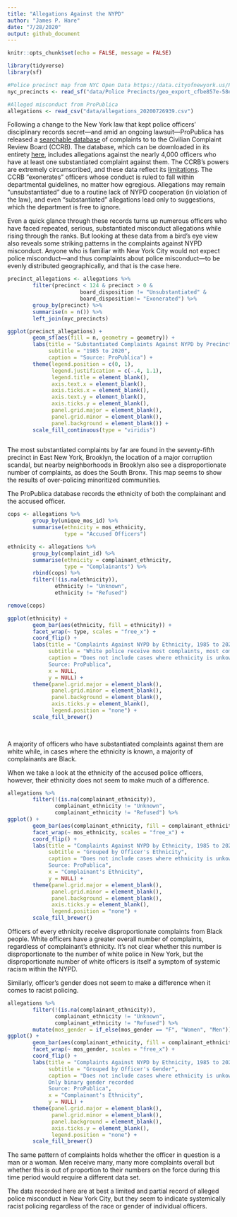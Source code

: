 ```yaml
---
title: "Allegations Against the NYPD"
author: "James P. Hare"
date: "7/28/2020"
output: github_document
---
```


```r
knitr::opts_chunk$set(echo = FALSE, message = FALSE)

library(tidyverse)
library(sf)

#Police precinct map from NYC Open Data https://data.cityofnewyork.us/Public-Safety/Police-Precincts/78dh-3ptz#revert
nyc_precincts <- read_sf("data/Police Precincts/geo_export_cfbe857e-58ec-4848-b99b-1f33fd967621.shp")

#Alleged misconduct from ProPublica
allegations <- read_csv("data/allegations_20200726939.csv")

```

Following a change to the New York law that kept police officers' disciplinary records secret---and amid an ongoing lawsuit---ProPublica has released a [searchable database](https://projects.propublica.org/nypd-ccrb/) of complaints to to the Civilian Complaint Review Board (CCRB). The database, which can be downloaded in its entirety [here](https://www.propublica.org/datastore/dataset/civilian-complaints-against-new-york-city-police-officers), includes allegations against the nearly 4,000 officers who have at least one substantiated complaint against them. The CCRB's powers are extremely circumscribed, and these data reflect its [limitations](https://www.propublica.org/article/nypd-civilian-complaint-review-board-editors-note). The CCRB "exonerates" officers whose conduct is ruled to fall within departmental guidelines, no matter how egregious. Allegations may remain "unsubstantiated" due to a routine lack of NYPD cooperation (in violation of the law), and even "substantiated" allegations lead only to suggestions, which the department is free to ignore. 

Even a quick glance through these records turns up numerous officers who have faced repeated, serious, substantiated misconduct allegations while rising through the ranks. But looking at these data from a bird's eye view also reveals some striking patterns in the complaints against NYPD misconduct. Anyone who is familiar with New York City would not expect police misconduct---and thus complaints about police misconduct---to be evenly distributed geographically, and that is the case here. 

```r
precinct_allegations <- allegations %>%
        filter(precinct < 124 & precinct > 0 & 
                       board_disposition != "Unsubstantiated" &
                       board_disposition!= "Exonerated") %>%
        group_by(precinct) %>%
        summarise(n = n()) %>%
        left_join(nyc_precincts)

ggplot(precinct_allegations) +
        geom_sf(aes(fill = n, geometry = geometry)) +
        labs(title = "Substantiated Complaints Against NYPD by Precinct",
             subtitle = "1985 to 2020",
             caption = "Source: ProPublica") +
        theme(legend.position = c(0, 1),
              legend.justification = c(-.4, 1.1),
              legend.title = element_blank(),
              axis.text.x = element_blank(),
              axis.ticks.x = element_blank(),
              axis.text.y = element_blank(),
              axis.ticks.y = element_blank(),
              panel.grid.major = element_blank(), 
              panel.grid.minor = element_blank(),
              panel.background = element_blank()) +
        scale_fill_continuous(type = "viridis")
        
```

The most substantiated complaints by far are found in the seventy-fifth precinct in East New York, Brooklyn, the location of a major corruption scandal, but nearby neighborhoods in Brooklyn also see a disproportionate number of complaints, as does the South Bronx. This map seems to show the results of over-policing minoritized communities.

The ProPublica database records the ethnicity of both the complainant and the accused officer. 

```r
cops <- allegations %>%
        group_by(unique_mos_id) %>%
        summarise(ethnicity = mos_ethnicity,
                  type = "Accused Officers")

ethnicity <- allegations %>%
        group_by(complaint_id) %>%
        summarise(ethnicity = complainant_ethnicity,
                  type = "Complainants") %>%
        rbind(cops) %>%
        filter(!(is.na(ethnicity)),
               ethnicity != "Unknown",
               ethnicity != "Refused")

remove(cops)

ggplot(ethnicity) +
        geom_bar(aes(ethnicity, fill = ethnicity)) +
        facet_wrap(~ type, scales = "free_x") +
        coord_flip() +
        labs(title = "Complaints Against NYPD by Ethnicity, 1985 to 2020",
             subtitle = "White police receive most complaints, most complainants are Black",
             caption = "Does not include cases where ethnicity is unkown
             Source: ProPublica",
             x = NULL,
             y = NULL) +
        theme(panel.grid.major = element_blank(), 
              panel.grid.minor = element_blank(),
              panel.background = element_blank(),
              axis.ticks.y = element_blank(),
              legend.position = "none") +
        scale_fill_brewer()
        
        
```

A majority of officers who have substantiated complaints against them are white while, in cases where the ethnicity is known, a majority of complainants are Black.

When we take a look at the ethnicity of the accused police officers, however, their ethnicity does not seem to make much of a difference.

```r
allegations %>%
        filter(!(is.na(complainant_ethnicity)),
               complainant_ethnicity != "Unknown",
               complainant_ethnicity != "Refused") %>%
ggplot() +
        geom_bar(aes(complainant_ethnicity, fill = complainant_ethnicity)) +
        facet_wrap(~ mos_ethnicity, scales = "free_x") +
        coord_flip() +
        labs(title = "Complaints Against NYPD by Ethnicity, 1985 to 2020",
             subtitle = "Grouped by Officer's Ethnicity",
             caption = "Does not include cases where ethnicity is unkown
             Source: ProPublica",
             x = "Complainant's Ethnicity",
             y = NULL) +
        theme(panel.grid.major = element_blank(), 
              panel.grid.minor = element_blank(),
              panel.background = element_blank(),
              axis.ticks.y = element_blank(),
              legend.position = "none") +
        scale_fill_brewer()
```

Officers of every ethnicity receive disproportionate complaints from Black people. White officers have a greater overall number of complaints, regardless of complainant's ethnicity. It's not clear whether this number is disproportionate to the number of white police in New York, but the disproportionate number of white officers is itself a symptom of systemic racism within the NYPD.

Similarly, officer's gender does not seem to make a difference when it comes to racist policing.

```r
allegations %>%
        filter(!(is.na(complainant_ethnicity)),
               complainant_ethnicity != "Unknown",
               complainant_ethnicity != "Refused") %>%
        mutate(mos_gender = if_else(mos_gender == "F", "Women", "Men")) %>%
ggplot() +
        geom_bar(aes(complainant_ethnicity, fill = complainant_ethnicity)) +
        facet_wrap(~ mos_gender, scales = "free_x") +
        coord_flip() +
        labs(title = "Complaints Against NYPD by Ethnicity, 1985 to 2020",
             subtitle = "Grouped by Officer's Gender",
             caption = "Does not include cases where ethnicity is unkown
             Only binary gender recorded
             Source: ProPublica",
             x = "Complainant's Ethnicity",
             y = NULL) +
        theme(panel.grid.major = element_blank(), 
              panel.grid.minor = element_blank(),
              panel.background = element_blank(),
              axis.ticks.y = element_blank(),
              legend.position = "none") +
        scale_fill_brewer()
```

The same pattern of complaints holds whether the officer in question is a man or a woman. Men receive many, many more complaints overall but whether this is out of proportion to their numbers on the force during this time period would require a different data set.

The data recorded here are at best a limited and partial record of alleged police misconduct in New York City, but they seem to indicate systemically racist policing regardless of the race or gender of individual officers.

